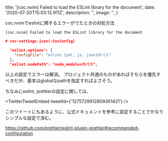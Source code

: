 
  title: '[coc.nvim] Failed to load the ESLint library for the document',
  date: '2020-07-20T15:03:12.911Z',
  description: '',
  image: '',
}

coc.nvimでeslintに関するエラーがでたときの対処方法

```
[coc.nvim] Failed to load the ESLint library for the document
```

``` json
# coc-settings.json(:CocConfig)

  "eslint.options": {
    "configFile": "eslint.{yml, js, json}のパス"
  },
  "eslint.nodePath": "node_modulesのパス",
```

以上の設定でエラーは解消。
プロジェクト共通のものがあればそちらを優先すべきだが、基本はglobalなpathを指定すればよさそう。

ちなみにeslint, prettierの設定に関しては、

<TwitterTweetEmbed tweetId={'1275729912809361421'} />

このツイートにもあるように、公式ドキュメントを参考に設定することでかなりシンプルな設定で済む。

https://github.com/prettier/eslint-plugin-prettier#recommended-configuration


